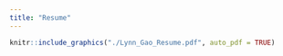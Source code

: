 ```yaml
---
title: "Resume"
---
```


```r
knitr::include_graphics("./Lynn_Gao_Resume.pdf", auto_pdf = TRUE)
```

